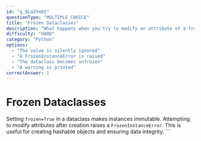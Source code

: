 ```yaml
---
id: "q_9Lm2Vn6S"
questionType: "MULTIPLE_CHOICE"
title: "Frozen Dataclasses"
description: "What happens when you try to modify an attribute of a frozen dataclass?"
difficulty: "HARD"
category: "Python"
options:
  - "The value is silently ignored"
  - "A FrozenInstanceError is raised"
  - "The dataclass becomes unfrozen"
  - "A warning is printed"
correctAnswer: 1
---
```


# Frozen Dataclasses

Setting `frozen=True` in a dataclass makes instances immutable. Attempting to modify attributes after creation raises a `FrozenInstanceError`. This is useful for creating hashable objects and ensuring data integrity.
\`\`\`
